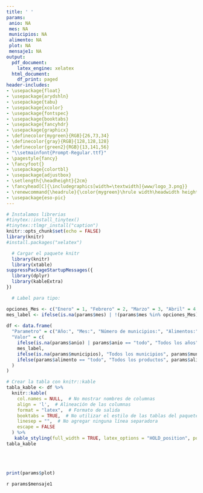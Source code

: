```yaml
---
title: ' '
params:
 anio: NA
 mes: NA
 municipios: NA
 alimento: NA
 plot: NA
 mensaje1: NA
output:
  pdf_document:
    latex_engine: xelatex
  html_document:
    df_print: paged
header-includes:
- \usepackage{float}
- \usepackage{arydshln}
- \usepackage{tabu}
- \usepackage{xcolor}
- \usepackage{fontspec}
- \usepackage{booktabs}  
- \usepackage{fancyhdr}
- \usepackage{graphicx}
- \definecolor{mygreen}{RGB}{26,73,34}
- \definecolor{gray}{RGB}{128,128,128}
- \definecolor{green2}{RGB}{13,141,56}
- "\\setmainfont{Prompt-Regular.ttf}"
- \pagestyle{fancy}
- \fancyfoot{} 
- \usepackage{colortbl}
- \usepackage{adjustbox}
- \setlength{\headheight}{2cm}
- \fancyhead[C]{\includegraphics[width=\textwidth]{www/logo_3.png}}
- \renewcommand{\headrule}{\color{mygreen}\hrule width\headwidth height\headrulewidth} 
- \usepackage{eso-pic}
---
```



```r
# Instalamos librerias
#tinytex::install_tinytex()
#tinytex::tlmgr_install("caption")
knitr::opts_chunk$set(echo = FALSE)
library(knitr)
#install.packages("xelatex")
```
<!-- Fecha -->
\begin{flushright}
\textcolor{gray}{Informe en línea generado el: `r format(Sys.Date(), "%d %B, %Y")`}
\end{flushright}

\section*{Parámetros con los cuales se generó el informe:}
```r
  # Cargar el paquete knitr
  library(knitr)
  library(xtable)
suppressPackageStartupMessages({
  library(dplyr)
  library(kableExtra)
})

  # Label para tipo: 

opciones_Mes <- c("Enero" = 1, "Febrero" = 2, "Marzo" = 3, "Abril" = 4, "Mayo" = 5, "Junio" = 6, "Julio" = 7, "Agosto" = 8, "Septiembre" = 9, "Octubre" = 10, "Noviembre" = 11, "Diciembre" =12)
mes_label <- ifelse(is.na(params$mes) | !(params$mes %in% opciones_Mes), "Todos los meses", names(opciones_Mes)[which(opciones_Mes == params$mes)])
  
df <- data.frame(
  "Parametro" = c("Año:", "Mes:", "Número de municipios:", "Alimentos:"),
  "Valor" = c(
    ifelse(is.na(params$anio) | params$anio == "todo", "Todos los años", params$anio),
    mes_label,
    ifelse(is.na(params$municipios), "Todos los municipios", params$municipios),
    ifelse(params$alimento == "todo", "Todos los productos", params$alimento)
  )
)

# Crear la tabla con knitr::kable
tabla_kable <- df %>%
  knitr::kable(
    col.names = NULL,  # No mostrar nombres de columnas
    align = 'l',  # Alineación de las columnas
    format = "latex",  # Formato de salida
    booktabs = TRUE,  # No utilizar el estilo de las tablas del paquete booktabs
    linesep = "",  # No agregar ninguna línea separadora
    escape = FALSE
  ) %>%
   kable_styling(full_width = TRUE, latex_options = "HOLD_position", position = "left", bootstrap_options = "borderless")  # Estilo de 
tabla_kable
```

<!-- Titulo del tablaro -->
\fontsize{14}{14} \selectfont \textcolor{mygreen}{Destino de los alimentos de origen antioqueño}\
\fontsize{12}{11} \selectfont \textcolor{green2}{Descubre las principales ciudades receptores de alimentos con origen Antioquia según el SIPSA.}\
<!-- Grafica -->
```r
print(params$plot)
```
\fontsize{10}{10} \selectfont `r params$mensaje1`\

\fontsize{8}{8} \selectfont \textcolor{mygreen}{Fuente: Cálculos propios a partir de datos del Sistema de Información de Precios y Abastecimiento del Sector Agropecuario (SIPSA).}\newline
\fontsize{8}{8} \selectfont \textcolor{mygreen}{Solo se tienen en cuenta las principales ciudades con centros de acopio en las que se recolecta información para el SIPSA.}\newline
\fontsize{8}{8} \selectfont \textcolor{mygreen}{Esta visualización muestra el ranking  de destinos de los alimentos con origen Antioquia, resaltando el porcentaje de volumen de productos que llegan a cada centro de abasto según SIPSA.}\newline


\AddToShipoutPictureBG*{\includegraphics[width=\paperwidth,height=3cm,keepaspectratio]{www/logo_2.png}}

